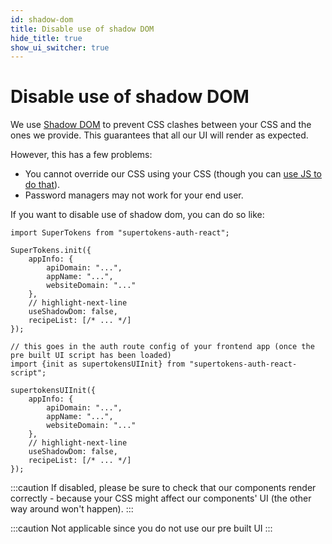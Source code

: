 ```yaml
---
id: shadow-dom
title: Disable use of shadow DOM
hide_title: true
show_ui_switcher: true
---
```


<!-- ./emailpassword/common-customizations/styling/shadow-dom.mdx -->


# Disable use of shadow DOM

<PreBuiltOrCustomUISwitcher>
<PreBuiltUIContent>

We use [Shadow DOM](https://developer.mozilla.org/en-US/docs/Web/Web_Components/Using_shadow_DOM) to prevent CSS clashes between your CSS and the ones we provide. This guarantees that all our UI will render as expected.

However, this has a few problems:
- You cannot override our CSS using your CSS (though you can [use JS to do that](./changing-style)).
- Password managers may not work for your end user.

If you want to disable use of shadow dom, you can do so like:

<FrontendPreBuiltUITabs>
<TabItem value="reactjs">

```tsx
import SuperTokens from "supertokens-auth-react";

SuperTokens.init({
    appInfo: {
        apiDomain: "...",
        appName: "...",
        websiteDomain: "..."
    },
    // highlight-next-line
    useShadowDom: false,
    recipeList: [/* ... */]
});
```
</TabItem>

<TabItem value="angular">

```tsx
// this goes in the auth route config of your frontend app (once the pre built UI script has been loaded)
import {init as supertokensUIInit} from "supertokens-auth-react-script";

supertokensUIInit({
    appInfo: {
        apiDomain: "...",
        appName: "...",
        websiteDomain: "..."
    },
    // highlight-next-line
    useShadowDom: false,
    recipeList: [/* ... */]
});
```
</TabItem>
</FrontendPreBuiltUITabs>

:::caution
If disabled, please be sure to check that our components render correctly - because your CSS might affect our components' UI (the other way around won't happen).
:::

</PreBuiltUIContent>
<CustomUIContent>

:::caution
Not applicable since you do not use our pre built UI
:::

</CustomUIContent>
</PreBuiltOrCustomUISwitcher>
